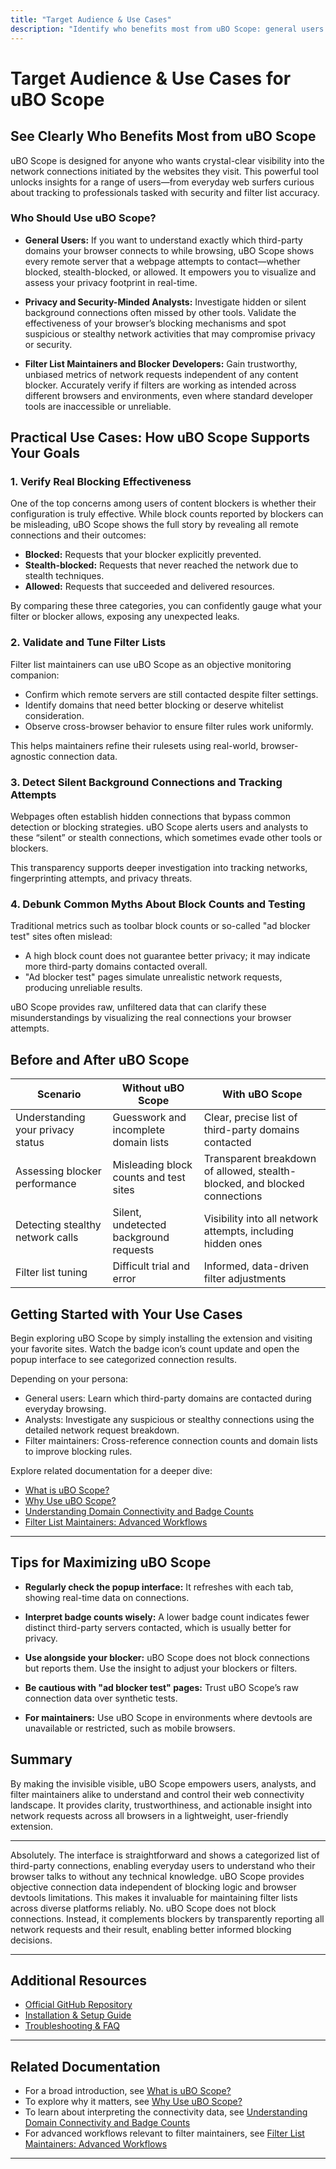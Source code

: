 ```yaml
---
title: "Target Audience & Use Cases"
description: "Identify who benefits most from uBO Scope: general users eager to visualize online tracking, security-minded analysts, and filter list maintainers seeking trustworthy metrics on network requests across browsers. Understand common practical scenarios—like verifying block effectiveness, validating filter lists, or detecting silent background connections."
---
```


# Target Audience & Use Cases for uBO Scope

## See Clearly Who Benefits Most from uBO Scope

uBO Scope is designed for anyone who wants crystal-clear visibility into the network connections initiated by the websites they visit. This powerful tool unlocks insights for a range of users—from everyday web surfers curious about tracking to professionals tasked with security and filter list accuracy.

### Who Should Use uBO Scope?

- **General Users:** If you want to understand exactly which third-party domains your browser connects to while browsing, uBO Scope shows every remote server that a webpage attempts to contact—whether blocked, stealth-blocked, or allowed. It empowers you to visualize and assess your privacy footprint in real-time.

- **Privacy and Security-Minded Analysts:** Investigate hidden or silent background connections often missed by other tools. Validate the effectiveness of your browser’s blocking mechanisms and spot suspicious or stealthy network activities that may compromise privacy or security.

- **Filter List Maintainers and Blocker Developers:** Gain trustworthy, unbiased metrics of network requests independent of any content blocker. Accurately verify if filters are working as intended across different browsers and environments, even where standard developer tools are inaccessible or unreliable.

## Practical Use Cases: How uBO Scope Supports Your Goals

### 1. Verify Real Blocking Effectiveness

One of the top concerns among users of content blockers is whether their configuration is truly effective. While block counts reported by blockers can be misleading, uBO Scope shows the full story by revealing all remote connections and their outcomes:

- **Blocked:** Requests that your blocker explicitly prevented.
- **Stealth-blocked:** Requests that never reached the network due to stealth techniques.
- **Allowed:** Requests that succeeded and delivered resources.

By comparing these three categories, you can confidently gauge what your filter or blocker allows, exposing any unexpected leaks.

### 2. Validate and Tune Filter Lists

Filter list maintainers can use uBO Scope as an objective monitoring companion:

- Confirm which remote servers are still contacted despite filter settings.
- Identify domains that need better blocking or deserve whitelist consideration.
- Observe cross-browser behavior to ensure filter rules work uniformly.

This helps maintainers refine their rulesets using real-world, browser-agnostic connection data.

### 3. Detect Silent Background Connections and Tracking Attempts

Webpages often establish hidden connections that bypass common detection or blocking strategies. uBO Scope alerts users and analysts to these “silent” or stealth connections, which sometimes evade other tools or blockers.

This transparency supports deeper investigation into tracking networks, fingerprinting attempts, and privacy threats.

### 4. Debunk Common Myths About Block Counts and Testing

Traditional metrics such as toolbar block counts or so-called "ad blocker test" sites often mislead:

- A high block count does not guarantee better privacy; it may indicate more third-party domains contacted overall.
- "Ad blocker test" pages simulate unrealistic network requests, producing unreliable results.

uBO Scope provides raw, unfiltered data that can clarify these misunderstandings by visualizing the real connections your browser attempts.

## Before and After uBO Scope

| Scenario                            | Without uBO Scope                      | With uBO Scope                           |
|-----------------------------------|-------------------------------------|----------------------------------------|
| Understanding your privacy status | Guesswork and incomplete domain lists| Clear, precise list of third-party domains contacted |
| Assessing blocker performance     | Misleading block counts and test sites | Transparent breakdown of allowed, stealth-blocked, and blocked connections |
| Detecting stealthy network calls  | Silent, undetected background requests | Visibility into all network attempts, including hidden ones |
| Filter list tuning                | Difficult trial and error             | Informed, data-driven filter adjustments |

## Getting Started with Your Use Cases

Begin exploring uBO Scope by simply installing the extension and visiting your favorite sites. Watch the badge icon’s count update and open the popup interface to see categorized connection results.

Depending on your persona:

- General users: Learn which third-party domains are contacted during everyday browsing.
- Analysts: Investigate any suspicious or stealthy connections using the detailed network request breakdown.
- Filter maintainers: Cross-reference connection counts and domain lists to improve blocking rules.

Explore related documentation for a deeper dive:

- [What is uBO Scope?](../overview/introduction-value/product-overview)
- [Why Use uBO Scope?](../overview/introduction-value/value-proposition)
- [Understanding Domain Connectivity and Badge Counts](../../guides/interpreting-results/understanding-results)
- [Filter List Maintainers: Advanced Workflows](../../guides/interpreting-results/filter-maintainer-workflow)


---

## Tips for Maximizing uBO Scope

- **Regularly check the popup interface:** It refreshes with each tab, showing real-time data on connections.

- **Interpret badge counts wisely:** A lower badge count indicates fewer distinct third-party servers contacted, which is usually better for privacy.

- **Use alongside your blocker:** uBO Scope does not block connections but reports them. Use the insight to adjust your blockers or filters.

- **Be cautious with "ad blocker test" pages:** Trust uBO Scope’s raw connection data over synthetic tests.

- **For maintainers:** Use uBO Scope in environments where devtools are unavailable or restricted, such as mobile browsers.


## Summary

By making the invisible visible, uBO Scope empowers users, analysts, and filter maintainers alike to understand and control their web connectivity landscape. It provides clarity, trustworthiness, and actionable insight into network requests across all browsers in a lightweight, user-friendly extension.


---

<AccordionGroup title="Common Questions About Who Should Use uBO Scope">
<Accordion title="Can I use uBO Scope if I am not a technical user?">
Absolutely. The interface is straightforward and shows a categorized list of third-party connections, enabling everyday users to understand who their browser talks to without any technical knowledge.
</Accordion>
<Accordion title="How does uBO Scope help filter list maintainers differently from other tools?">
uBO Scope provides objective connection data independent of blocking logic and browser devtools limitations. This makes it invaluable for maintaining filter lists across diverse platforms reliably.
</Accordion>
<Accordion title="Can uBO Scope replace my content blocker?">
No. uBO Scope does not block connections. Instead, it complements blockers by transparently reporting all network requests and their result, enabling better informed blocking decisions.
</Accordion>
</AccordionGroup>


---

## Additional Resources

- [Official GitHub Repository](https://github.com/gorhill/uBO-Scope)
- [Installation & Setup Guide](../../getting-started/installation-setup/installing-extension)
- [Troubleshooting & FAQ](../../getting-started/basic-usage-config/troubleshooting-install)


---

## Related Documentation

- For a broad introduction, see [What is uBO Scope?](../overview/introduction-value/product-overview)
- To explore why it matters, see [Why Use uBO Scope?](../overview/introduction-value/value-proposition)
- To learn about interpreting the connectivity data, see [Understanding Domain Connectivity and Badge Counts](../../guides/interpreting-results/understanding-results)
- For advanced workflows relevant to filter maintainers, see [Filter List Maintainers: Advanced Workflows](../../guides/interpreting-results/filter-maintainer-workflow)


---